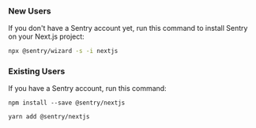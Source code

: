 ### New Users

If you don't have a Sentry account yet, run this command to install Sentry on your Next.js project:

```bash
npx @sentry/wizard -s -i nextjs
```

### Existing Users

If you have a Sentry account, run this command:

```npm
npm install --save @sentry/nextjs
```

```yarn
yarn add @sentry/nextjs
```
